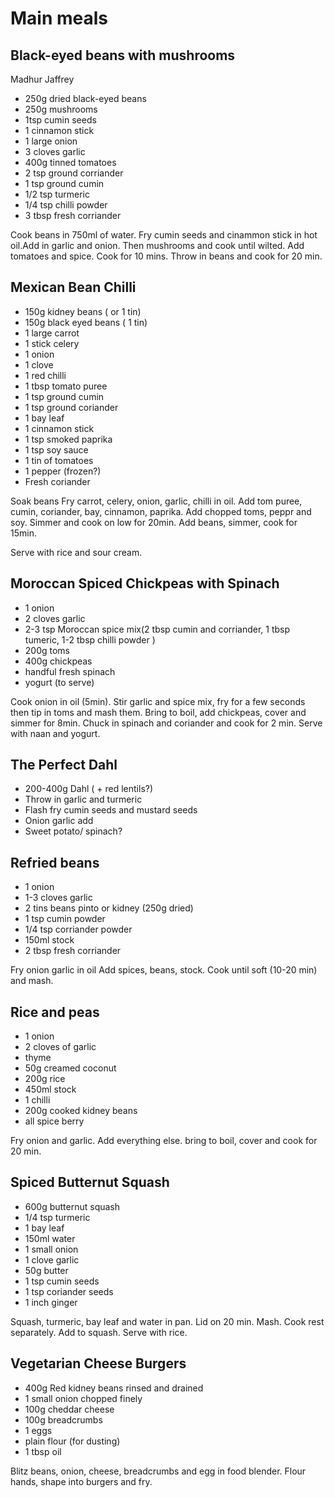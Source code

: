 # Main meals

## Black-eyed beans with mushrooms
Madhur Jaffrey

* 250g dried black-eyed beans 
* 250g mushrooms
* 1tsp cumin seeds
* 1 cinnamon stick
* 1 large onion
* 3 cloves garlic
* 400g tinned tomatoes
* 2 tsp ground corriander
* 1 tsp ground cumin
* 1/2 tsp turmeric
* 1/4 tsp chilli powder
* 3 tbsp fresh corriander

Cook beans in 750ml of water. 
Fry cumin seeds and cinammon stick in hot oil.Add in garlic and onion. Then mushrooms and cook until wilted.
Add tomatoes and spice. Cook for 10 mins. Throw in beans and cook for 20 min. 

## Mexican Bean Chilli

* 150g kidney beans ( or 1 tin)
* 150g black eyed beans ( 1 tin)
* 1 large carrot
* 1 stick celery
* 1 onion
* 1 clove
* 1 red chilli
* 1 tbsp tomato puree
* 1 tsp ground cumin
* 1 tsp ground coriander
* 1 bay leaf
* 1 cinnamon stick
* 1 tsp smoked paprika
* 1 tsp soy sauce
* 1 tin of tomatoes
* 1 pepper (frozen?)
* Fresh coriander


Soak beans
Fry carrot, celery, onion, garlic, chilli in oil.
Add tom puree, cumin, coriander, bay, cinnamon, paprika.
Add chopped toms, peppr and soy. Simmer and cook on low for 20min.
Add beans, simmer, cook for 15min. 

Serve with rice and sour cream.


##  Moroccan Spiced Chickpeas with Spinach

- 1 onion
- 2 cloves garlic
- 2-3 tsp Moroccan spice mix(2 tbsp cumin and corriander, 1 tbsp tumeric, 1-2 tbsp chilli powder )
- 200g toms
- 400g chickpeas
- handful fresh spinach
- yogurt (to serve)

Cook onion in oil (5min).
Stir garlic and spice mix, fry for a few seconds then tip in toms and mash them.
Bring to boil, add chickpeas, cover and simmer for 8min.
Chuck in spinach and coriander and cook for 2 min.
Serve with naan and yogurt.


##  The Perfect Dahl

* 200-400g Dahl ( + red lentils?)
* Throw in garlic and turmeric
* Flash fry cumin seeds and mustard seeds
* Onion garlic add
* Sweet potato/ spinach?

## Refried beans

* 1 onion
* 1-3 cloves garlic
* 2 tins beans pinto or kidney (250g dried)
* 1 tsp cumin powder
* 1/4 tsp corriander powder
* 150ml stock
* 2 tbsp fresh corriander 

Fry onion garlic in oil
Add spices, beans, stock. 
Cook until soft (10-20 min) and mash. 

##  Rice and peas

* 1 onion
* 2 cloves of garlic
* thyme 
* 50g creamed coconut
* 200g rice
* 450ml stock
* 1 chilli
* 200g cooked kidney beans
* all spice berry

Fry onion and garlic. Add everything else. bring to boil, cover and cook for 20 min. 

## Spiced Butternut Squash

* 600g butternut squash
* 1/4 tsp turmeric
* 1 bay leaf
* 150ml water
* 1 small onion
* 1 clove garlic
* 50g butter
* 1 tsp cumin seeds
* 1 tsp coriander seeds
* 1 inch ginger

Squash, turmeric, bay leaf and water in pan. Lid on 20 min. Mash.
Cook rest separately. Add to squash.
Serve with rice.

## Vegetarian Cheese Burgers

* 400g Red kidney beans rinsed and drained
* 1 small onion chopped finely
* 100g cheddar cheese
* 100g breadcrumbs
* 1 eggs
* plain flour (for dusting)
* 1 tbsp oil

Blitz beans, onion, cheese, breadcrumbs and egg in food blender. Flour hands, shape into burgers and fry.
